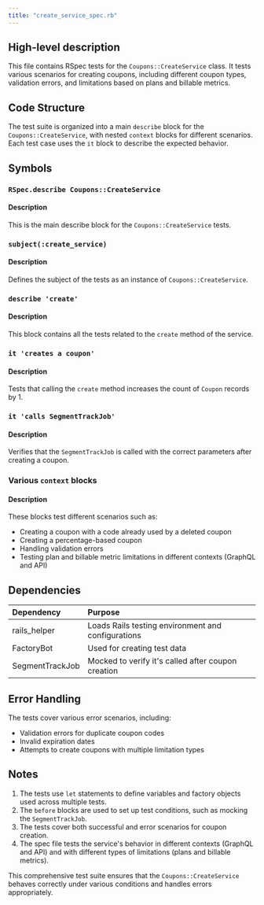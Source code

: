 ```yaml
---
title: "create_service_spec.rb"
---
```


## High-level description
This file contains RSpec tests for the `Coupons::CreateService` class. It tests various scenarios for creating coupons, including different coupon types, validation errors, and limitations based on plans and billable metrics.

## Code Structure
The test suite is organized into a main `describe` block for the `Coupons::CreateService`, with nested `context` blocks for different scenarios. Each test case uses the `it` block to describe the expected behavior.

## Symbols

### `RSpec.describe Coupons::CreateService`
#### Description
This is the main describe block for the `Coupons::CreateService` tests.

### `subject(:create_service)`
#### Description
Defines the subject of the tests as an instance of `Coupons::CreateService`.

### `describe 'create'`
#### Description
This block contains all the tests related to the `create` method of the service.

### `it 'creates a coupon'`
#### Description
Tests that calling the `create` method increases the count of `Coupon` records by 1.

### `it 'calls SegmentTrackJob'`
#### Description
Verifies that the `SegmentTrackJob` is called with the correct parameters after creating a coupon.

### Various `context` blocks
#### Description
These blocks test different scenarios such as:
- Creating a coupon with a code already used by a deleted coupon
- Creating a percentage-based coupon
- Handling validation errors
- Testing plan and billable metric limitations in different contexts (GraphQL and API)

## Dependencies
| Dependency | Purpose |
|:-----------|:--------|
| rails_helper | Loads Rails testing environment and configurations |
| FactoryBot | Used for creating test data |
| SegmentTrackJob | Mocked to verify it's called after coupon creation |

## Error Handling
The tests cover various error scenarios, including:
- Validation errors for duplicate coupon codes
- Invalid expiration dates
- Attempts to create coupons with multiple limitation types

## Notes
1. The tests use `let` statements to define variables and factory objects used across multiple tests.
2. The `before` blocks are used to set up test conditions, such as mocking the `SegmentTrackJob`.
3. The tests cover both successful and error scenarios for coupon creation.
4. The spec file tests the service's behavior in different contexts (GraphQL and API) and with different types of limitations (plans and billable metrics).

This comprehensive test suite ensures that the `Coupons::CreateService` behaves correctly under various conditions and handles errors appropriately.